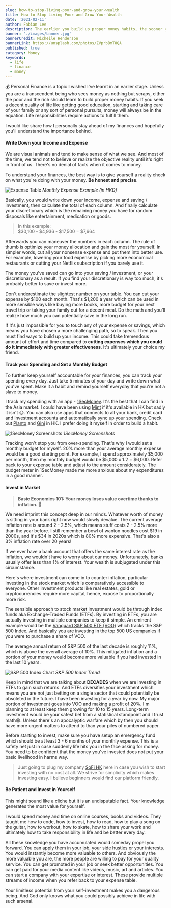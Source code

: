```yaml
---
slug: how-to-stop-living-poor-and-grow-your-wealth
title: How to Stop Living Poor and Grow Your Wealth
date: '2021-02-11'
author: Fabian Lee
description: The earlier you build up proper money habits, the sooner your wealth grows.
banner: './images/banner.jpg'
bannerCredit: Micheile Henderson
bannerLink: https://unsplash.com/photos/ZVprbBmT8QA
published: true
category: Money
keywords:
  - life
  - finance
  - money
---
```


💰 Personal Finance is a topic I wished I've learnt in an earlier stage. Unless you are a transcendent being who sees money as nothing but scraps, either the poor and the rich should learn to build proper money habits. If you seek a decent quality of life like getting good education, starting and taking care of your family or any sort of personal pursuits, money will always be in the equation. Life responsibilities require actions to fulfill them.

I would like share how I personally stay ahead of my finances and hopefully you'll understand the importance behind.

#### Write Down your Income and Expense

We are visual animals and tend to make sense of what we see. And most of the time, we tend not to believe or realize the objective reality until it's right in front of us. There's no denial of facts when it comes to money.

To understand your finances, the best way is to give yourself a reality check on what you're doing with your money. **Be honest and precise**.

![Expense Table](./images/expanse-table.jpg)
*Monthly Expense Example (in HKD)*

Basically, you would write down your income, expense and saving / investment, then calculate the total of each column. And finally calculate your discretionary which is the remaining money you have for random disposals like entertainment, medication or goods. 

> In this example: <br/>
> $30,100 - $4,936 - $17,500 = $7,664

Afterwards you can maneuver the numbers in each column. The rule of thumb is optimize your money allocation and gain the most for yourself. In simpler words, cut all your nonsense expense and put them into better use. For example, lowering your food expense by picking more economical restaurants or cutting your Netflix subscription if you barely use it.

The money you've saved can go into your saving / investment, or your discretionary as a result. If you find your discretionary is way too much, it's probably better to save or invest more.

Don't underestimate the slightest number on your table. You can cut your expense by $100 each month. That's $1,200 a year which can be used in more sensible ways like buying more books, more budget for your next travel trip or taking your family out for a decent meal. Do the math and you'll realize how much you can potentially save in the long run.

If it's just impossible for you to touch any of your expense or savings, which means you have chosen a more challenging path, so to speak. Then you must find ways to build up your income. This could take tremendous amount of effort and time compared to **cutting expenses which you could do it immediately with greater effectiveness**. It's ultimately your choice my friend.

#### Track your Spending and Set a Monthly Budget

To further keep yourself accountable for your finances, you can track your spending every day. Just take 5 minutes of your day and write down what you've spent. Make it a habit and remind yourself everyday that you're not a slave to money.

I track my spending with an app - [1SecMoney](https://www.1secspeed.com/1SecMoney/). It's the best that I can find in the Asia market. I could have been using [Mint](https://mint.intuit.com/) if it's available in HK but sadly it isn't 😢. You can also use apps that connects to all your bank, credit card and investment accounts and automatically sync up your spending. Check out [Planto](https://www.planto.hk/en/) and [Gini](https://app.gini.co/en/) in HK. I prefer doing it myself in order to build a habit.

![1SecMoney Screenshots](./images/1-sec-screenshots.png)
*1SecMoney Screenshots*

Tracking won't stop you from over-spending. That's why I would set a monthly budget for myself. 20% more than your average monthly expense would be a good starting point. For example, I spend approximately $5,000 per month, then my monthly budget would be $5,000 x 1.2 = $6,000. Refer back to your expense table and adjust to the amount considerately. The budget meter in 1SecMoney made me more anxious about my expenditures in a good manner.

#### Invest in Market

>**Basic Economics 101: Your money loses value overtime thanks to inflation.** 💸

We need imprint this concept deep in our minds. Whatever worth of money is sitting in your bank right now would slowly devalue. The current average inflation rate is around 2 - 2.5%, which means stuff costs 2 - 2.5% more than the year before. I still remember a bowl of wanton noodles cost $19 in 2000s, and it's $34 in 2020s which is 80% more expensive. That's also a 3% inflation rate over 20 years!

If we ever have a bank account that offers the same interest rate as the inflation, we wouldn't have to worry about our money. Unfortunately, banks usually offer less than 1% of interest. Your wealth is subjugated under this circumstance.

Here's where investment can come in to counter inflation, particular investing in the stock market which is comparatively accessible to everyone. Other investment products like real estates, gold or cryptocurrencies require more capital, hence, expose to proportionally more risk.

The sensible approach to stock market investment would be through index funds aka Exchange-Traded Funds (ETFs). By investing in ETFs, you are actually investing in multiple companies to keep it simple. An eminent example would be the [Vanguard S&P 500 ETF (VOO)](https://investor.vanguard.com/etf/profile/VOO) which tracks the S&P 500 Index. And basically you are investing in the top 500 US companies if you were to purchase a share of VOO.

The average annual return of S&P 500 of the last decade is roughly 11%, which is above the overall average of 10%. This mitigated inflation and a portion of your money would become more valuable if you had invested in the last 10 years.

![S&P 500 Index Chart](./images/sp500-chart.png)
*S&P 500 Index Trend*

Keep in mind that we are talking about **DECADES** when we are investing in ETFs to gain such returns. And ETFs diversifies your investment which means you are not just betting on a single sector that could potentially be obsoleted in the future. I have been investing for a year by now. My major portion of investment goes into VOO and making a profit of 20%. I'm planning to at least keep them growing for 10 to 15 years. Long-term investment would be your safest bet from a statistical standpoint and I trust math😆. Unless there's an apocalyptic warfare which by then you should have more urgent matters to attend to than your piles of numbered paper.

Before starting to invest, make sure you have setup an emergency fund which should be at least 3 - 6 months of your monthly expense. This is a safety net just in case suddenly life hits you in the face asking for money. You need to be confident that the money you've invested does not put your basic livelihood in harms way.

> Just going to plug my company [SoFi HK](https://www.sofi.hk/) here in case you wish to start investing with no cost at all. We strive for simplicity which makes investing easy. I believe beginners would find our platform friendly. 

#### Be Patient and Invest in Yourself

This might sound like a cliche but it is an undisputable fact. Your knowledge generates the most value for yourself. 

I would spend money and time on online courses, books and videos. They taught me how to code, how to invest, how to read, how to play a song on the guitar, how to workout, how to skate, how to share your work and ultimately how to take responsibility in life and be better every day.

All these knowledge you have accumulated would someday propel you forward. You can apply them in your job, your side hustles or your interests. You would instantly become more valuable to others. And obviously the more valuable you are, the more people are willing to pay for your quality service. You can get promoted in your job or seek better opportunities. You can get paid for your media content like videos, music, art and articles. You can start a company with your expertise or interest. These provide multiple streams of income when you refer back to your expense table.

Your limitless potential from your self-investment makes you a dangerous being. And God only knows what you could possibly achieve in life with such arsenal.